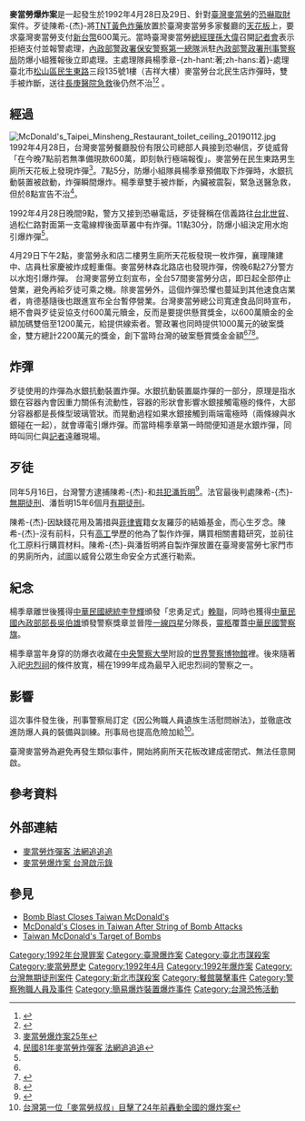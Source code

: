 {{Infobox civilian attack
|title=麥當勞爆炸案
|image=William House on Minsheng East Road 20150912.jpg
|caption=本案發生地點之一，麥當勞台北民生店
|map=
|map_caption=
|location={{ROC-TW}}<br>[[臺北市|臺北市]][[松山區_(臺灣)|松山區]][[民生東路|民生東路]]三段135號1樓 麥當勞台北民生店<br>[[新北市|臺北縣]][[永和區|永和市]]永和路二段170號 麥當勞永和店
|coordinates=
|date={{start date|1992|04|28}}－{{end date|1992|04|29}}
|time=
|timezone=
|target=[[麥當勞|麥當勞]]
|motive=恐嚇取財
|type=
|weapontitle=
|weapons=水銀炸彈
|fatalities=1（警察楊季章）
|injuries=2（店員陳建中、杜家慶）
|victim=
|perp=
|susperp=
|numpart=
|dfen=
}}
'''麥當勞爆炸案'''是一起發生於1992年4月28日及29日、針對[[臺灣|臺灣]][[麥當勞|麥當勞]]的[[勒索|恐嚇取財]]案件。歹徒陳希-{杰}-將[[三硝基甲苯|TNT黃色炸藥]]放置於臺灣麥當勞多家餐廳的[[天花板|天花板]]上，要求臺灣麥當勞支付[[新台幣|新台幣]]600萬元。當時臺灣麥當勞[[總經理|總經理]][[孫大偉_(企業家)|孫大偉]]召開[[記者會|記者會]]表示拒絕支付並報警處理，[[內政部警政署保安警察第一總隊|內政部警政署保安警察第一總隊]]派駐[[內政部警政署刑事警察局|內政部警政署刑事警察局]]防爆小組獲報後立即處理。主處理隊員楊季章-{zh-hant:著;zh-hans:着}-{{le|防爆衣|Bomb suit}}處理臺北市[[松山區_(臺灣)|松山區]][[民生東路|民生東路]]三段135號1樓（吉祥大樓）麥當勞台北民生店炸彈時，雙手被炸斷，送往[[長庚醫院|長庚醫院]][[急救|急救]]後仍然不治<ref>{{Cite web|title=警英列傳－內政部警政署刑事警察局全球資訊網|url=https://cib.npa.gov.tw/ch/app/artwebsite/view?module=artwebsite&id=1446&serno=501d9b9d-4ae2-4e95-aea0-bb0009770f9a|accessdate=2021-09-29|work=www.cib.gov.tw|language=zh-TW}}</ref><ref>{{cite web|url=https://news.google.com/newspapers?id=zxEVAAAAIBAJ&sjid=SgMEAAAAIBAJ&pg=4554,8030420&dq=taipei%20bomb&hl=en|title=Toledo Blade - Google News Archive Search|publisher=|accessdate=9 September 2016}}</ref> 。

==經過==
[[File:McDonald's_Taipei_Minsheng_Restaurant_toilet_ceiling_20190112.jpg|thumb]]
1992年4月28日，台灣麥當勞餐廳股份有限公司總部人員接到恐嚇信，歹徒威脅「在今晚7點前若無準備現款600萬，即刻執行極端報復」。麥當勞在民生東路男生廁所天花板上發現炸彈<ref>[http://www.cna.com.tw/news/firstnews/201704290076-1.aspx 麥當勞爆炸案25年]</ref>。7點5分，防爆小組隊員楊季章預備取下炸彈時，水銀抗動裝置被啟動，炸彈瞬間爆炸。楊季章雙手被炸斷，內臟被震裂，緊急送醫急救，但於8點宣告不治<ref name=cts2010>[http://news.cts.com.tw/cts/general/201012/201012240637942.html#.WQSL3hOGPIU 民國81年麥當勞炸彈客 法網追追追]</ref>。

1992年4月28日晚間9點，警方又接到恐嚇電話，歹徒聲稱在信義路往[[台北世貿|台北世貿]]、過松仁路對面第一支電線桿後面草叢中有炸彈。11點30分，防爆小組決定用水炮引爆炸彈<ref name=cts2010/>。

4月29日下午2點，麥當勞永和店二樓男生廁所天花板發現一枚炸彈，襄理陳建中、店員杜家慶被炸成輕重傷。麥當勞林森北路店也發現炸彈，傍晚6點27分警方以水炮引爆炸彈。
台灣麥當勞立刻宣布，全台57間麥當勞分店，即日起全部停止營業，避免再給歹徒可乘之機。除麥當勞外，這個炸彈恐懼也蔓延到其他速食店業者，肯德基隨後也跟進宣布全台暫停營業。台灣麥當勞總公司寬達食品同時宣布，絕不會與歹徒妥協支付600萬元贖金，反而是要提供懸賞獎金，以600萬贖金的金額加碼雙倍至1200萬元，給提供線索者。警政署也同時提供1000萬元的破案獎金，雙方總計2200萬元的獎金，創下當時台灣的破案懸賞獎金金額<ref name=cts2010/><ref>{{cite news|url= https://www.storm.mg/lifestyle/4143376?page=3 |title= 30年前轟動全台的麥當勞爆炸案！歹徒在天花板藏水銀炸彈，他英勇殉職成「拆彈英雄」|publisher=風傳媒|date=2022-01-15|accessdate=2022-02-04|language=zh-tw}}</ref><ref>{{cite news|url= https://www.youtube.com/watch?app=desktop&v=W13bN9rMbQg|title=【@台灣啟示錄 全集】20210926 誰在麥當勞男廁天花板放「茶葉罐」？爆炸威力強大彷彿戰場廢墟｜洪培翔 |publisher= 台灣啟示錄 |date=2021-09-26|accessdate=2022-02-04|language=zh-tw}}</ref>。

==炸彈==
歹徒使用的炸彈為水銀抗動裝置炸彈。水銀抗動裝置屬炸彈的一部分，原理是指水銀在容器內會因重力關係有流動性，容器的形狀會影響水銀接觸電極的條件，大部分容器都是長條型玻璃管狀。而晃動過程如果水銀接觸到兩端電極時（兩條線與水銀碰在一起），就會導電引爆炸彈。而當時楊季章第一時間便知道是水銀炸彈，同時叫同仁與[[記者|記者]]遠離現場。

==歹徒==
同年5月16日，台灣警方逮捕陳希-{杰}-和[[共犯|共犯]][[潘哲明|潘哲明]]<ref>{{cite web|url=http://taiwantoday.tw/ct.asp?xItem=74465&CtNode=103|title=McDonald's bomber guilty of murder - Taiwan Today|publisher=|accessdate=9 September 2016|deadurl=yes|archiveurl=https://web.archive.org/web/20160921001150/http://taiwantoday.tw/ct.asp?xItem=74465&CtNode=103|archivedate=2016-09-21}}</ref>。法官最後判處陳希-{杰}-[[無期徒刑|無期徒刑]]、潘哲明15年6個­月[[有期徒刑|有期徒刑]]。

陳希-{杰}-因缺錢花用及籌措與[[菲律賓|菲律賓]]籍女友羅莎的結婚基金，而心生歹念。陳希-{杰}-沒有前科，只有[[高工|高工]]學歷的他為了製作炸彈，購買相關書籍研究，並前往化工原料行購買材料。陳希-{杰}-與潘哲明將自製炸彈放置在臺灣麥當勞七家門市的男廁所內，試圖以威脅公眾生命安全方式進行勒索。

==紀念==
楊季章離世後獲得[[中華民國總統|中華民國總統]][[李登輝|李登輝]]頒發「忠勇足式」[[輓聯|輓聯]]，同時也獲得[[中華民國內政部部長|中華民國內政部部長]][[吳伯雄|吳伯雄]]頒發警察獎章並晉陞[[一線四星|一線四星]]分隊長，[[靈柩|靈柩]]覆蓋[[中華民國旗幟列表#警察|中華民國警察旗]]。

楊季章當年身穿的防爆衣收藏在[[中央警察大學|中央警察大學]]附設的[[世界警察博物館|世界警察博物館]]裡。後來隨著入祀[[忠烈祠_(台灣)|忠烈祠]]的條件放寬，楊在1999年成為最早入祀忠烈祠的警察之一。

==影響==
這次事件發生後，刑事警察局訂定《因公殉職人員遺族生活慰問辦法》，並徹底改進防爆人員的裝備與訓練。刑事局也提高危險加給<ref>[https://buzzorange.com/2016/12/22/the-first-mcdonalds-in-taiwan/ 台灣第一位「麥當勞叔叔」目擊了24年前轟動全國的爆炸案]</ref>。

臺灣麥當勞為避免再發生類似事件，開始將廁所天花板改建成密閉式、無法任意開啟。

==參考資料==
{{Reflist}}

==外部連結==
* [http://www.youtube.com/watch?v=9NYeyYZUklg 麥當勞炸彈客 法網追追追]
*[https://youtube.com/watch?v=W13bN9rMbQg 麥當勞爆炸案 台灣啟示錄]

== 參見 ==
*[http://news.google.com/newspapers?id=zxEVAAAAIBAJ&sjid=SgMEAAAAIBAJ&pg=4554,8030420&dq=taipei+bomb&hl=en Bomb Blast Closes Taiwan McDonald's]
*[http://query.nytimes.com/gst/fullpage.html?res=9E0CE6D7173FF933A05757C0A964958260 McDonald's Closes in Taiwan After String of Bomb Attacks]
*[http://news.google.com/newspapers?id=6LgSAAAAIBAJ&sjid=9vkDAAAAIBAJ&pg=7050,4118922&dq=taipei+bomb+mcdonalds&hl=en Taiwan McDonald's Target of Bombs]
{{麦当劳}}
{{Authority control}}
[[Category:1992年台灣罪案|Category:1992年台灣罪案]]
[[Category:臺灣爆炸案|Category:臺灣爆炸案]]
[[Category:臺北市謀殺案|Category:臺北市謀殺案]]
[[Category:麥當勞歷史|Category:麥當勞歷史]]
[[Category:1992年4月|Category:1992年4月]]
[[Category:1992年爆炸案|Category:1992年爆炸案]]
[[Category:台灣無期徒刑案件|Category:台灣無期徒刑案件]]
[[Category:新北市謀殺案|Category:新北市謀殺案]]
[[Category:餐館襲擊事件|Category:餐館襲擊事件]]
[[Category:警察殉職人員及事件|Category:警察殉職人員及事件]]
[[Category:簡易爆炸裝置爆炸事件|Category:簡易爆炸裝置爆炸事件]]
[[Category:台灣恐怖活動|Category:台灣恐怖活動]]